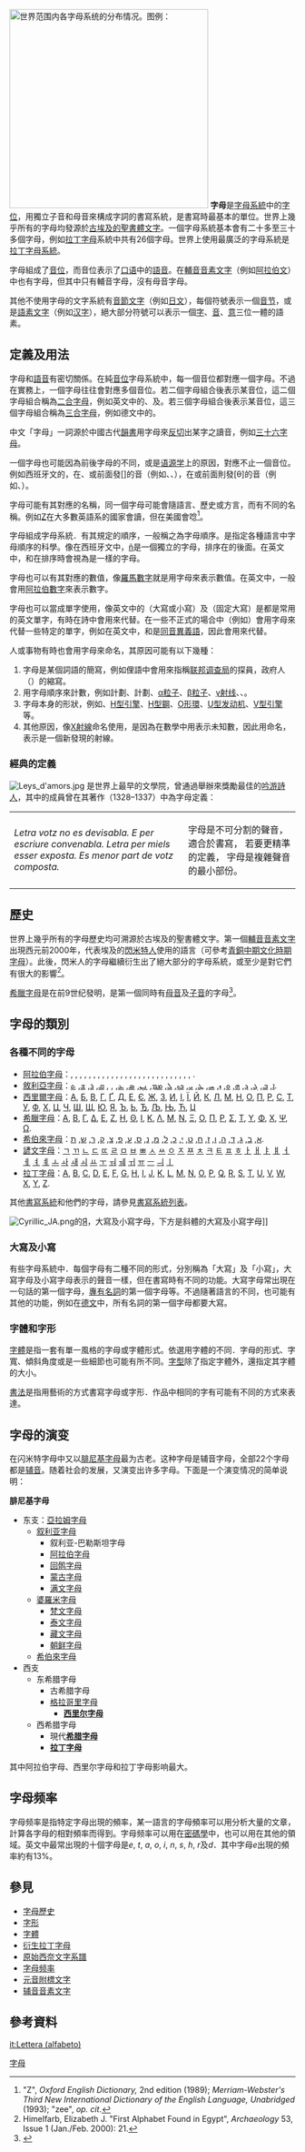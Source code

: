 [[File:Alphabet world distribution.PNG|thumb|350px|世界范围内各字母系统的分布情况。图例：
{{legend|#008000|[[拉丁字母|拉丁字母]]系统}}
{{legend|#FF0000|[[西里尔字母|西里尔字母]]系统}}
{{legend|#0000FF|[[阿拉伯字母|阿拉伯字母]]系统}}
{{legend|#32CD32|[[婆罗米字母|婆罗米字母]]系统}}
{{legend|#8B4513|混用：拉丁和西里尔字母系统}}
{{legend|#00FFFF|混用：拉丁和阿拉伯字母系统}}
{{legend|#696969|混用：非字母系统和其他字母系统}}
{{legend|#000000|其他字母系统}}
{{legend|#C0C0C0|非字母系统}}]]
{{文字}}
{{About|书写系统的字位|汉语音韵学概念|三十六字母}}
'''字母'''是[[字母系統|字母系統]]中的[[字位|字位]]，用獨立子音和母音來構成字詞的書寫系統，是書寫時最基本的單位。世界上幾乎所有的字母均發源於[[聖書體|古埃及的聖書體文字]]。一個字母系統基本會有二十多至三十多個字母，例如[[拉丁字母|拉丁字母]]系統中共有26個字母。世界上使用最廣泛的字母系統是[[拉丁字母|拉丁字母系統]]。

字母組成了[[音位|音位]]，而音位表示了[[口语|口语]]中的[[語音|語音]]。在[[輔音音素文字|輔音音素文字]]（例如[[阿拉伯文|阿拉伯文]]）中也有字母，但其中只有輔音字母，沒有母音字母。

其他不使用字母的文字系統有[[音節文字|音節文字]]（例如[[日文|日文]]），每個符號表示一個[[音节|音节]]，或是[[語素文字|語素文字]]（例如[[汉字|汉字]]），絕大部分符號可以表示一個[[文字|字]]、[[音节|音]]、[[語意|意]]三位一體的語素。

==定義及用法==
{{further|字位|字形}}
字母和[[語音|語音]]有密切關係。在純[[音位|音位]]字母系統中，每一個音位都對應一個字母。不過在實務上，一個字母往往會對應多個音位。若二個字母組合後表示某音位，這二個字母組合稱為[[二合字母|二合字母]]，例如英文中的{{lang|en|ch}}、{{lang|en|sh}}及{{lang|en|th}}。若三個字母組合後表示某音位，這三個字母組合稱為[[三合字母|三合字母]]，例如德文中的{{lang|de|sch}}。

{{align|right|{{三十六字母}} }}
中文「字母」一詞源於中國古代[[韻書|韻書]]用字母來[[反切|反切]]出某字之讀音，例如[[三十六字母|三十六字母]]。

一個字母也可能因為前後字母的不同，或是[[语源学|语源学]]上的原因，對應不止一個音位。例如西班牙文的{{lang|es|c}}，在{{lang|es|a}}、{{lang|es|o}}或{{lang|es|u}}前面發[{{lang|es|k}}]的音（例如''{{lang|es|cantar}}''、''{{lang|es|corto}}''、''{{lang|es|cuidado}}''），在{{lang|es|e}}或{{lang|es|i}}前面則發<nowiki>[θ]</nowiki>的音（例如''{{lang|es|centimo}}''、''{{lang|es|ciudad}}''）。

字母可能有其對應的名稱，同一個字母可能會隨語言、歷史或方言，而有不同的名稱。例如[[Z|Z]]在大多數英語系的國家會讀{{lang|en|zed}}，但在美國會唸{{lang|en|zee}}<ref name="Oxford English Dictionary 1989">"Z", ''Oxford English Dictionary,'' 2nd edition (1989); ''Merriam-Webster's Third New International Dictionary of the English Language, Unabridged'' (1993); "zee", ''op. cit''.</ref>。

字母組成字母系統．有其規定的順序，一般稱之為字母順序。{{link-en|字母排序|Collation}}是指定各種語言中字母順序的科學。像在西班牙文中，[[ñ|ñ]]是一個獨立的字母，排序在{{lang|en|n}}的後面。在英文中，{{lang|en|n}}和{{lang|es|ñ}}在排序時會視為是一樣的字母。

字母也可以有其對應的數值，像[[羅馬數字|羅馬數字]]就是用字母來表示數值。在英文中，一般會用[[阿拉伯數字|阿拉伯數字]]來表示數字。

字母也可以當成單字使用，像英文中的{{lang|en|a}}（大寫或小寫）及{{lang|en|I}}（固定大寫）是都是常用的英文單字，有時在詩中會用{{lang|en|O}}來代替{{lang|en|Oh}}。在一些不正式的場合中（例如{{link-en|短訊語言|SMS language}}）會用字母來代替一些特定的單字，例如在英文中，{{lang|en|u}}和{{lang|en|you}}是[[同音異義語|同音異義語]]，因此會用{{lang|en|u}}來代替{{lang|en|you}}。

人或事物有時也會用字母來命名，其原因可能有以下幾種：
# 字母是某個詞語的簡寫，例如俚語中會用{{lang|en|G-man}}來指稱[[联邦调查局|联邦调查局]]的探員，政府人（{{lang|en|Government Man}}）的縮寫。
# 用字母順序來計數，例如{{lang|en|A}}計劃、{{lang|en|B}}計劃、[[α粒子|α粒子]]、[[β粒子|β粒子]]、[[γ射线|γ射线]]、{{link-en|δ射線|delta ray}}、{{link-en|ε射線|Epsilon ray}}。
# 字母本身的形狀，例如{{link-en|C形夾|C-clamp}}、[[水平對臥引擎|H型引擎]]、[[H型鋼|H型鋼]]、[[O形環|O形環]]、[[U型发动机|U型发动机]]、[[V型引擎|V型引擎]]等。
# 其他原因，像[[X射線|X射線]]命名使用{{lang|en|X}}，是因為在數學中用{{lang|en|X}}表示未知數，因此用{{lang|en|X}}命名，表示是一個新發現的射線。

=== 經典的定義 ===
[[File:Leys_d'amors.jpg|thumb]]
{{tsl|en|Consistori del Gay Saber|蓋伊·薩伯維持會}}是世界上最早的文學院，曾通過舉辦{{link-en|
弗洛拉詩歌比賽|Floral Games}}來獎勵最佳的[[吟游詩人|吟游詩人]]，其中的成員{{tsl|en||Guilhem Molinier居延·穆利尼耶}}曾在其著作{{link-en|愛的法則|Leys d'Amors}}（1328–1337）中為字母定義：
{|
|-
|
''Letra votz no es devisabla.''
''E per escriure convenabla.''
''Letra per miels esser exposta.''
''Es menor part de votz composta.''
|
字母是不可分割的聲音，
適合於書寫，
若要更精準的定義，
字母是複雜聲音的最小部份。
|}

== 歷史 ==
{{Main|字母歷史}}
世界上幾乎所有的字母歷史均可溯源於古埃及的聖書體文字。第一個[[輔音音素文字|輔音音素文字]]出現西元前2000年，代表埃及的[[閃米特人|閃米特人]]使用的語言（可參考[[青銅中期文化時期字母|青銅中期文化時期字母]]）。此後，閃米人的字母繼續衍生出了絕大部分的字母系統，或至少是對它們有很大的影響<ref>Himelfarb, Elizabeth J. "First Alphabet Found in Egypt", ''Archaeology'' 53, Issue 1 (Jan./Feb. 2000): 21.</ref>。

[[希臘字母|希臘字母]]是在前9世纪發明，是第一個同時有[[母音|母音]]及[[子音|子音]]的字母<ref>{{Citation | last = Millard | first = A. R. | year = 1986
 | title = The Infancy of the Alphabet | journal = World Archaeology | volume = 17 | issue = 3 | pages = 396 |doi=10.1080/00438243.1986.9979978}}</ref>。

== 字母的類別 ==
=== 各種不同的字母 ===
* [[阿拉伯字母|阿拉伯字母]]：{{lang|ar|[[Aleph|ﺍ]]}}, {{lang|ar|[[Bet|ﺏ]]}}, {{lang|ar|[[Taw|ﺕ]]}}, {{lang|ar|[[ṯāʼ|ﺙ]]}}, {{lang|ar|[[Gimel|ﺝ]]}}, {{lang|ar|[[Heth|ﺡ]]}}, {{lang|ar|[[ḫāʼ|ﺥ]]}}, {{lang|ar|[[Dalet|ﺩ]]}}, {{lang|ar|[[ḏāl|ﺫ]]}}, {{lang|ar|[[Resh|ﺭ]]}}, {{lang|ar|[[Zayin|ﺯ]]}}, {{lang|ar|[[Shin|ﺱ]]}}, {{lang|ar|[[Shin|ﺵ]]}}, {{lang|ar|[[Tsade|ﺹ]]}}, {{lang|ar|[[ḍād|ﺽ]]}}, {{lang|ar|[[Teth|ﻁ]]}}, {{lang|ar|[[ẓāʼ|ﻅ]]}}, {{lang|ar|[[Ayin|ﻉ]]}}, {{lang|ar|[[ġayn|ﻍ]]}}, {{lang|ar|[[Pe_(字母)|ﻑ]]}}, {{lang|ar|[[Qoph|ﻕ]]}}, {{lang|ar|[[Kaph|ﻙ]]}}, {{lang|ar|[[Lamedh|ﻝ]]}}, {{lang|ar|[[Mem|ﻡ]]}}, {{lang|ar|[[Nun|ﻥ]]}}, {{lang|ar|[[He_(字母)|هـ]]}}, {{lang|ar|[[Waw|ﻭ]]}}, {{lang|ar|[[Yodh|ﻱ]]}}.
* [[敘利亞字母|敘利亞字母]]：[[Aleph|ܐ]], [[Bet|ܒ]], [[Gimel|ܓ]], [[Dalet|ܕ]], [[He_(字母)|ܗ]], [[Waw|ܘ]], [[Zayin|ܙ]], [[Heth|ܚ]], [[Teth|ܛ]], [[Yodh|ܝ]], [[Kaph|ܟܟ]], [[Lamedh|ܠ]], [[Mem|ܡܡ]], [[Nun|ܢܢ]], [[Samekh|ܣ]], [[Ayin|ܥ]], {{tsl|en|Pe (letter)|ܦ}}, {{tsl|en|Tzadi|ܨ}}, [[Qoph|ܩ]], [[Resh|ܪ]], [[Shin|ܫ]], [[Taw|ܬ]].
* [[西里爾字母|西里爾字母]]：[[А|А]], [[Б|Б]], [[В|В]], [[Г|Г]], [[Ґ|Ґ]], [[Д|Д]], [[Е|Е]], [[Є|Є]], [[Ж|Ж]], [[З|З]], [[И|И]], [[І|І]], [[Ї|Ї]], [[Й|Й]], [[К|К]], [[Л|Л]], [[М|М]], [[Н|Н]], [[О|О]], [[П|П]], [[Р|Р]], [[С|С]], [[Т|Т]], [[У|У]], [[Ф|Ф]], [[Х|Х]], [[Ц|Ц]], [[Ч|Ч]], [[Ш|Ш]], [[Щ|Щ]], [[Ю|Ю]], [[Я|Я]], [[Ъ|Ъ]], [[Ь|Ь]], [[Ђ|Ђ]], [[Љ|Љ]], [[Њ|Њ]], [[Ћ|Ћ]], [[Џ|Џ]]
* [[希臘字母|希臘字母]]：[[Α|Α]], [[Β|Β]], [[Γ|Γ]], [[Δ|Δ]], [[Ε|Ε]], [[Ζ|Ζ]], [[Η|Η]], [[Θ|Θ]], [[Ι|Ι]], [[Κ|Κ]], [[Λ|Λ]], [[Μ|Μ]], [[Ν|Ν]], [[Ξ|Ξ]], [[Ο|Ο]], [[Π|Π]], [[Ρ|Ρ]], [[Σ|Σ]], [[Τ|Τ]], [[Υ|Υ]], [[Φ|Φ]], [[Χ|Χ]], [[Ψ|Ψ]], [[Ω|Ω]].
* [[希伯來字母|希伯來字母]]：[[Aleph_(letter)|א]], [[Beth_(letter)|ב]], [[Gimel_(letter)|ג]], [[Dalet|ד]], [[He_(letter)|ה]], [[Waw_(letter)|ו]], [[Zayin|ז]], [[Heth|ח]], [[Teth|ט]], [[Yodh|י]], [[Kaph|כ]], [[Lamedh|ל]], [[Mem|מ]], [[Nun_(letter)|נ]], [[Samekh|ס]], [[Ayin|ע]], [[Pe_(letter)|פ]], [[Tsade|צ]], [[Qoph|ק]], [[Resh|ר]], [[Shin_(letter)|ש]], [[Taw_(letter)|ת]].
*[[諺文字母列表|諺文字母]]：[[ㄱ|ㄱ]] [[ㄲ|ㄲ]] [[ㄴ|ㄴ]] [[ㄷ|ㄷ]] [[ㄸ|ㄸ]] [[ㄹ|ㄹ]] [[ㅁ|ㅁ]] [[ㅂ|ㅂ]] [[ㅃ|ㅃ]] [[ㅅ|ㅅ]] [[ㅆ|ㅆ]] [[ㅇ|ㅇ]] [[ㅈ|ㅈ]] [[ㅉ|ㅉ]] [[ㅊ|ㅊ]] [[ㅋ|ㅋ]] [[ㅌ|ㅌ]] [[ㅍ|ㅍ]] [[ㅎ|ㅎ]] [[ㅏ|ㅏ]] [[ㅐ|ㅐ]] [[ㅑ|ㅑ]] [[ㅒ|ㅒ]] [[ㅓ|ㅓ]] [[ㅔ|ㅔ]] [[ㅕ|ㅕ]] [[ㅖ|ㅖ]] [[ㅗ|ㅗ]] [[ㅘ|ㅘ]] [[ㅙ|ㅙ]] [[ㅚ|ㅚ]] [[ㅛ|ㅛ]] [[ㅜ|ㅜ]] [[ㅝ|ㅝ]] [[ㅞ|ㅞ]] [[ㅟ|ㅟ]] [[ㅠ|ㅠ]] [[ㅡ|ㅡ]] [[ㅢ|ㅢ]] [[ㅣ|ㅣ]] 
* [[拉丁字母|拉丁字母]]：[[A|A]], [[B|B]], [[C|C]], [[D|D]], [[E|E]], [[F|F]], [[G|G]], [[H|H]], [[I|I]], [[J|J]], [[K|K]], [[L|L]], [[M|M]], [[N|N]], [[O|O]], [[P|P]], [[Q|Q]], [[R|R]], [[S|S]], [[T|T]], [[U|U]], [[V|V]], [[W|W]], [[X|X]], [[Y|Y]], [[Z|Z]].

其他[[書寫系統|書寫系統]]和他們的字母，請參見[[書寫系統列表|書寫系統列表]]。

[[File:Cyrillic_JA.png|thumb]]的[[Я|Я]]，大寫及小寫字母，下方是斜體的大寫及小寫字母]]

=== 大寫及小寫 ===
{{main|大寫字母|小寫字母}}
有些字母系統中．每個字母有二種不同的形式，分別稱為「大寫」及「小寫」，大寫字母及小寫字母表示的聲音一樣，但在書寫時有不同的功能。大寫字母常出現在一句話的第一個字母，[[專有名詞|專有名詞]]的第一個字母等。不過隨著語言的不同，也可能有其他的功能，例如在[[德文|德文]]中，所有名詞的第一個字母都要大寫。

=== 字體和字形 ===
{{Main|字體|書法}}
[[字體|字體]]是指一套有單一風格的字母或字體形式。依選用字體的不同．字母的形式、字寬、傾斜角度或是一些細節也可能有所不同。[[字型|字型]]除了指定字體外，還指定其字體的大小。

[[書法|書法]]是指用藝術的方式書寫字母或字形．作品中相同的字有可能有不同的方式來表達。

== 字母的演变 ==
在闪米特字母中又以[[腓尼基字母|腓尼基字母]]最为古老。这种字母是辅音字母，全部22个字母都是[[辅音|辅音]]。随着社会的发展，又演变出许多字母。下面是一个演变情况的简单说明：

'''腓尼基字母'''

* 东支：[[亞拉姆字母|亞拉姆字母]]
** [[叙利亚字母|叙利亚字母]]
*** 叙利亚-巴勒斯坦字母
*** [[阿拉伯字母|阿拉伯字母]]
*** [[回鹘字母|回鹘字母]]
*** [[蒙古字母|蒙古字母]]
*** [[满文字母|满文字母]]
** [[婆羅米字母|婆羅米字母]]
*** [[梵文字母|梵文字母]]
*** [[泰文字母|泰文字母]]
*** [[藏文字母|藏文字母]]
*** [[韩语字母|朝鲜字母]]
** [[希伯來字母|希伯來字母]]
* 西支
** 东希腊字母
*** 古希腊字母
*** [[格拉哥里字母|格拉哥里字母]]
**** '''[[西里尔字母|西里尔字母]]'''
** 西希腊字母
*** 現代'''[[希腊字母|希腊字母]]'''
*** '''[[拉丁字母|拉丁字母]]'''

其中阿拉伯字母、西里尔字母和拉丁字母影响最大。

== 字母频率 ==
{{main|字母频率}}
字母频率是指特定字母出現的頻率，某一語言的字母頻率可以用分析大量的文章，計算各字母的相對頻率而得到。字母频率可以用在[[密碼學|密碼學]]中，也可以用在其他的領域。英文中最常出現的十個字母是''e'', ''t'', ''a'', ''o'', ''i'', ''n'', ''s'', ''h'', ''r''及''d''．其中字母''e''出現的頻率約有13%。

== 參見 ==
* [[字母歷史|字母歷史]]
* [[字形|字形]]
* [[字體|字體]]
* [[衍生拉丁字母|衍生拉丁字母]]
* [[原始西奈文字系譜|原始西奈文字系譜]]
* [[字母频率|字母频率]]
* [[元音附標文字|元音附標文字]]
* [[辅音音素文字|辅音音素文字]]

== 參考資料 ==
{{reflist}}

[[Category:字母|]]

[[it:Lettera_(alfabeto)|it:Lettera (alfabeto)]]